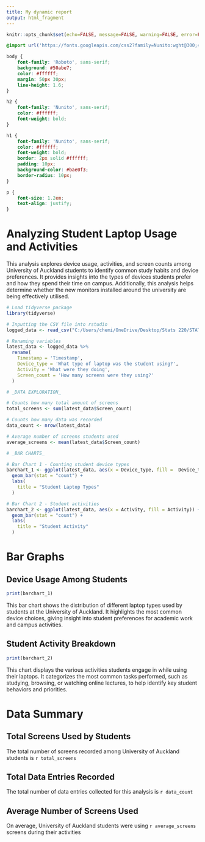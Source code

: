---
title: My dynamic report
output: html_fragment
---

```{r setup, include=FALSE}
knitr::opts_chunk$set(echo=FALSE, message=FALSE, warning=FALSE, error=FALSE)

```

```{css}
@import url('https://fonts.googleapis.com/css2?family=Nunito:wght@300;400;700&display=swap');

body {
    font-family: 'Roboto', sans-serif;
    background: #50abe7;
    color: #ffffff;
    margin: 50px 30px;
    line-height: 1.6;
}

h2 {
    font-family: 'Nunito', sans-serif;
    color: #ffffff;
    font-weight: bold;
}

h1 {
    font-family: 'Nunito', sans-serif;
    color: #ffffff;
    font-weight: bold;
    border: 2px solid #ffffff;
    padding: 10px;
    background-color: #bae0f3;
    border-radius: 10px;
}

p {
    font-size: 1.2em;
    text-align: justify;
}

```

# Analyzing Student Laptop Usage and Activities

This analysis explores device usage, activities, and screen counts among University of Auckland students to identify common study habits and device preferences. It provides insights into the types of devices students prefer and how they spend their time on campus. Additionally, this analysis helps determine whether the new monitors installed around the university are being effectively utilised.

```{r}
# Load tidyverse package
library(tidyverse)

# Inputting the CSV file into rstudio
logged_data <- read_csv("C:/Users/chemi/OneDrive/Desktop/Stats 220/STATS 220 - Project 2/STATS 220 - Project 2 (Responses) - Form responses 1.csv")

# Renaming variables
latest_data <- logged_data %>%
  rename(
    Timestamp = 'Timestamp',
    Device_type = 'What type of laptop was the student using?',
    Activity = 'What were they doing',
    Screen_count = 'How many screens were they using?'
  )

# _DATA EXPLORATION_

# Counts how many total amount of screens 
total_screens <- sum(latest_data$Screen_count)

# Counts how many data was recorded
data_count <- nrow(latest_data)

# Average number of screens students used
average_screens <- mean(latest_data$Screen_count)

# _BAR CHARTS_

# Bar Chart 1 - Counting student device types
barchart_1 <- ggplot(latest_data, aes(x = Device_type, fill =  Device_type)) +
  geom_bar(stat = "count") +
  labs(
    title = "Student Laptop Types"
  )

# Bar Chart 2 - Student activities
barchart_2 <- ggplot(latest_data, aes(x = Activity, fill = Activity)) +
  geom_bar(stat = "count") +
  labs(
    title = "Student Activity"
  )

```

# Bar Graphs

## Device Usage Among Students

```{r}
print(barchart_1)
```

This bar chart shows the distribution of different laptop types used by students at the University of Auckland. It highlights the most common device choices, giving insight into student preferences for academic work and campus activities.

## Student Activity Breakdown
```{r}
print(barchart_2)
```

This chart displays the various activities students engage in while using their laptops. It categorizes the most common tasks performed, such as studying, browsing, or watching online lectures, to help identify key student behaviors and priorities.

# Data Summary

## Total Screens Used by Students
The total number of screens recorded among University of Auckland students is `r total_screens`

## Total Data Entries Recorded
The total number of data entries collected for this analysis is `r data_count`

## Average Number of Screens Used
On average, University of Auckland students were using `r average_screens` screens during their activities

